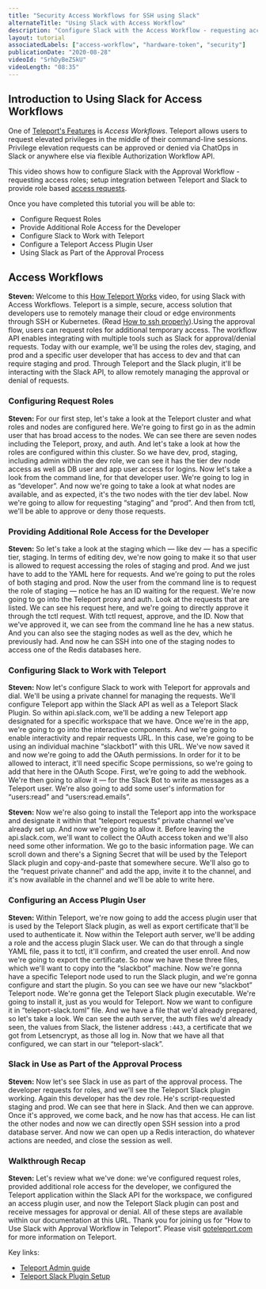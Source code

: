 ```yaml
---
title: "Security Access Workflows for SSH using Slack"
alternateTitle: "Using Slack with Access Workflow"
description: "Configure Slack with the Access Workflow - requesting access roles; setup integration between Teleport and Slack to provide RBAC requests."
layout: tutorial
associatedLabels: ["access-workflow", "hardware-token", "security"]
publicationDate: "2020-08-28"
videoId: "SrhDyBeZSkU"
videoLength: "08:35"
---
```


## Introduction to Using Slack for Access Workflows

One of [Teleport's Features](/features/) is _Access Workflows_.
Teleport allows users to request elevated privileges in the middle of their
command-line sessions. Privilege elevation requests can be approved or denied
via ChatOps in Slack or anywhere else via flexible Authorization Workflow API.

This video shows how to configure Slack with the Approval Workflow - requesting access roles; setup integration between Teleport and Slack to provide role based [access requests](/features/access-requests/).

Once you have completed this tutorial you will be able to:

- Configure Request Roles
- Provide Additional Role Access for the Developer
- Configure Slack to Work with Teleport
- Configure a Teleport Access Plugin User
- Using Slack as Part of the Approval Process

## Access Workflows

**Steven:** Welcome to this [How Teleport Works](/how-it-works/) video, for using Slack with Access Workflows. Teleport is a simple, secure, access solution that developers use to remotely manage their cloud or edge environments through SSH or Kubernetes. (Read [How to ssh properly](https://goteleport.com/blog/how-to-ssh-properly/)).Using the approval flow, users can request roles for additional temporary access. The workflow API enables integrating with multiple tools such as Slack for approval/denial requests. Today with our example, we'll be using the roles dev, staging, and prod and a specific user developer that has access to dev and that can require staging and prod. Through Teleport and the Slack plugin, it'll be interacting with the Slack API, to allow remotely managing the approval or denial of requests.

### Configuring Request Roles

**Steven:** For our first step, let's take a look at the Teleport cluster and what roles and nodes are configured here. We're going to first go in as the admin user that has broad access to the nodes. We can see there are seven nodes including the Teleport, proxy, and auth. And let's take a look at how the roles are configured within this cluster. So we have dev, prod, staging, including admin within the dev role, we can see it has the tier dev node access as well as DB user and app user access for logins. Now let's take a look from the command line, for that developer user. We're going to log in as “developer”. And now we're going to take a look at what nodes are available, and as expected, it's the two nodes with the tier dev label. Now we're going to allow for requesting “staging” and “prod”. And then from tctl, we'll be able to approve or deny those requests.

### Providing Additional Role Access for the Developer

**Steven:** So let's take a look at the staging which — like dev — has a specific tier, staging. In terms of editing dev, we're now going to make it so that user is allowed to request accessing the roles of staging and prod. And we just have to add to the YAML here for requests. And we're going to put the roles of both staging and prod. Now the user from the command line is to request the role of staging — notice he has an ID waiting for the request. We're now going to go into the Teleport proxy and auth. Look at the requests that are listed. We can see his request here, and we're going to directly approve it through the tctl request. With tctl request, approve, and the ID. Now that we've approved it, we can see from the command line he has a new status. And you can also see the staging nodes as well as the dev, which he previously had. And now he can SSH into one of the staging nodes to access one of the Redis databases here.

### Configuring Slack to Work with Teleport

**Steven:** Now let's configure Slack to work with Teleport for approvals and dial. We'll be using a private channel for managing the requests. We'll configure Teleport app within the Slack API as well as a Teleport Slack Plugin. So within api.slack.com, we'll be adding a new Teleport app designated for a specific workspace that we have. Once we're in the app, we're going to go into the interactive components. And we're going to enable interactivity and repair requests URL. In this case, we're going to be using an individual machine “slackbot1” with this URL. We've now saved it and now we're going to add the OAuth permissions. In order for it to be allowed to interact, it'll need specific Scope permissions, so we're going to add that here in the OAuth Scope. First, we're going to add the webhook. We're then going to allow it — for the Slack Bot to write as messages as a Teleport user. We're also going to add some user's information for “users:read” and “users:read.emails”.

**Steven:** Now we're also going to install the Teleport app into the workspace and designate it within that “teleport requests” private channel we've already set up. And now we're going to allow it. Before leaving the api.slack.com, we'll want to collect the OAuth access token and we'll also need some other information. We go to the basic information page. We can scroll down and there's a Signing Secret that will be used by the Teleport Slack plugin and copy-and-paste that somewhere secure. We'll also go to the “request private channel” and add the app, invite it to the channel, and it's now available in the channel and we'll be able to write here.

### Configuring an Access Plugin User

**Steven:** Within Teleport, we're now going to add the access plugin user that is used by the Teleport Slack plugin, as well as export certificate that'll be used to authenticate it. Now within the Teleport auth server, we'll be adding a role and the access plugin Slack user. We can do that through a single YAML file, pass it to tctl, it'll confirm, and created the user enroll. And now we're going to export the certificate. So now we have these three files, which we'll want to copy into the “slackbot” machine. Now we're gonna have a specific Teleport node used to run the Slack plugin, and we're gonna configure and start the plugin. So you can see we have our new “slackbot” Teleport node. We're gonna get the Teleport Slack plugin executable. We're going to install it, just as you would for Teleport. Now we want to configure it in “teleport-slack.toml” file. And we have a file that we'd already prepared, so let's take a look. We can see the auth server, the auth files we'd already seen, the values from Slack, the listener address `:443`, a certificate that we got from Letsencrypt, as those all log in. Now that we have all that configured, we can start in our “teleport-slack”.

### Slack in Use as Part of the Approval Process

**Steven:** Now let's see Slack in use as part of the approval process. The developer requests for roles, and we'll see the Teleport Slack plugin working. Again this developer has the dev role. He's script-requested staging and prod. We can see that here in Slack. And then we can approve. Once it's approved, we come back, and he now has that access. He can list the other nodes and now we can directly open SSH session into a prod database server. And now we can open up a Redis interaction, do whatever actions are needed, and close the session as well.

### Walkthrough Recap

**Steven:** Let's review what we've done: we've configured request roles, provided additional role access for the developer, we configured the Teleport application within the Slack API for the workspace, we configured an access plugin user, and now the Teleport Slack plugin can post and receive messages for approval or denial. All of these steps are available within our documentation at this URL. Thank you for joining us for “How to Use Slack with Approval Workflow in Teleport”.
Please visit [goteleport.com](/) for more information on Teleport.

Key links:

- [Teleport Admin guide](/docs/admin-guide/)
- [Teleport Slack Plugin Setup](/docs/enterprise/workflow/ssh-approval-slack/)
